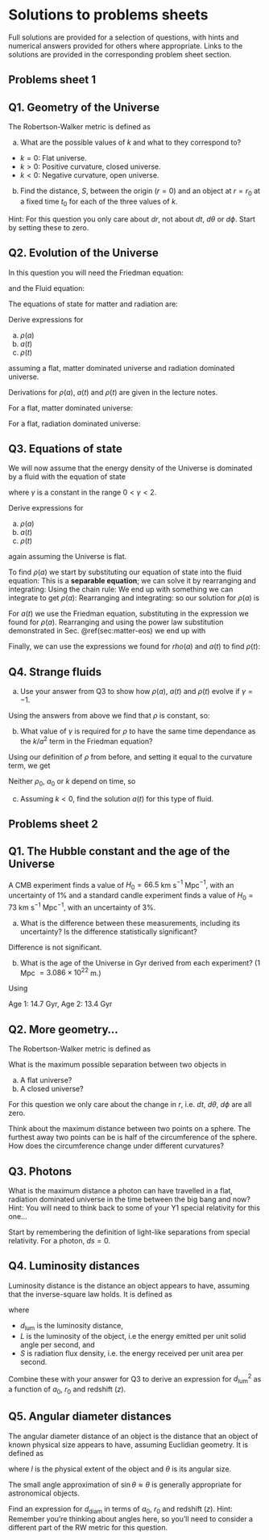 Solutions to problems sheets {#ch:ps-soln .unnumbered}
===================================

Full solutions are provided for a selection of questions, with hints and numerical answers provided for others where appropriate. Links to the solutions are provided in the corresponding problem sheet section. 

Problems sheet 1 {#sec:ps-soln-1 .unnumbered .unlisted}
--------------

## Q1. Geometry of the Universe {.unnumbered .unlisted}

The Robertson-Walker metric is defined as
\begin{equation}
ds^2 = -c^2 dt^2 + a^2(t) \left[\dfrac{dr^2}{1 - kr^2} + r^2\left(d\theta^2 + \sin^2\theta d\phi^2\right)\right].
\end{equation}

a) What are the possible values of $k$ and what to they correspond to? 

:::sol
 * $k=0$: Flat universe.
 * $k>0$: Positive curvature, closed universe.
 * $k<0$: Negative curvature, open universe.
:::

b)  Find the distance, $S$, between the origin ($r=0$) and an object at $r = r_0$ at a fixed time $t_0$ for each of the three values of $k$. 

:::sol

Hint: For this question you only care about $dr$, not about $dt$, $d\theta$ or $d\phi$. Start by setting these to zero.
:::

## Q2. Evolution of the Universe {.unnumbered .unlisted}
In this question you will need the Friedman equation:

\begin{equation}
    \left(\dfrac{\dot{a}}{a}\right)^2 = \dfrac{8\pi G}{3}\rho - \dfrac{kc^2}{a^2} 
\end{equation}

and the Fluid equation:

\begin{equation}
    \dot{\rho} + 3\dfrac{\dot{a}}{a}\left(\rho + \dfrac{P}{c^2}\right) = 0
\end{equation}

The equations of state for matter and radiation are:

\begin{align}
\begin{array}{lr}
P_{\text{mat}} = 0, & P_{\text{rad}} = \dfrac{\rho c^2}{3}\\
\end{array}
\end{align}

Derive expressions for 

a) $\rho(a)$ 
b) $a(t)$
c) $\rho(t)$ 

assuming a flat, matter dominated universe and radiation dominated universe.

:::sol
Derivations for $\rho(a)$, $a(t)$ and $\rho(t)$ are given in the lecture notes. 

For a flat, matter dominated universe:
\begin{equation}
\begin{array}{lcr}
    \rho(a) = \rho_0\left(\dfrac{a_0}{a}\right)^3 & \qquad a(t) = a_0\left(\dfrac{t}{t_0}\right)^{2/3} & \qquad \rho(t) = \rho_0 \left(\dfrac{t_0}{t}\right)^2\\
\end{array}
\end{equation}


For a flat, radiation dominated universe:
\begin{equation}
\begin{array}{lcr}
    \rho(a) = \rho_0\left(\dfrac{a_0}{a}\right)^4 & \qquad a(t) = a_0\left(\dfrac{t}{t_0}\right)^{1/2} & \qquad \rho(t) = \rho_0 \left(\dfrac{t_0}{t}\right)^2\\
\end{array}
\end{equation}
:::

## Q3. Equations of state {.unnumbered .unlisted}
We will now assume that the energy density of the Universe is dominated by a fluid with the equation of state
\begin{equation}
P = (\gamma - 1)\rho c^2
\end{equation}

where $\gamma$ is a constant in the range $0 < \gamma < 2$.

Derive expressions for 

a) $\rho(a)$
b) $a(t)$ 
c) $\rho(t)$ 

again assuming the Universe is flat. 

:::sol

To find $\rho(a)$ we start by substituting our equation of state into the fluid equation:
\begin{align*}
	& \dot{\rho} + 3\dfrac{\dot{a}}{a}\left(\rho + \dfrac{\left(\gamma - 1\right)\rho c^2}{c^2}\right) \\
	& = \dot{\rho} + 3\gamma\dfrac{\dot{a}}{a}\rho \\
	& = 0
\end{align*}
This is a **separable equation**; we can solve it by rearranging and integrating:
\begin{align*}
\dfrac{d\rho}{dt} = \dfrac{-3\rho\gamma}{a}\dfrac{da}{dt}
\end{align*}
Using the chain rule:
\begin{align*}
\dfrac{d\rho}{dt} = \dfrac{d\rho}{da}\dfrac{da}{dt} 
\end{align*}
We end up with something we can integrate to get $\rho(a)$:
\begin{align*}
	\dfrac{d\rho}{da} = \dfrac{-3\gamma\rho}{a}
\end{align*}
Rearranging and integrating:
\begin{align*}
 	\dfrac{1}{\rho}\dfrac{d\rho}{da} &= \dfrac{-3\gamma}{a} \\
 \int \dfrac{1}{\rho}\dfrac{d\rho}{da} da &= \int \dfrac{-3\gamma}{a} da \\
 \ln{\rho(a)} &= -3\gamma\ln{a}
\end{align*}
so our solution for $\rho(a)$ is
\begin{align*}
\rho(a) &\propto a^{-3\gamma}	\\
\rho(a) &= \rho_{0}\left(\dfrac{a_0}{a}\right)^{3\gamma}
\end{align*}

For $a(t)$ we use the Friedman equation, substituting in the expression we found for $\rho(a)$. Rearranging and using the power law substitution demonstrated in Sec. \@ref(sec:matter-eos) we end up with
\begin{align*}
a(t) &\propto t^{2/3\gamma} \\
a(t) &= a_0 \left(\dfrac{t}{t_0}\right)^{2/(3\gamma)}
\end{align*}

Finally, we can use the expressions we found for $rho(a)$ and $a(t)$ to find $\rho(t)$:

\begin{align*}
	\rho(t) & = \rho_0\left(\dfrac{t_0}{t}\right)^{2}
\end{align*}

:::


## Q4. Strange fluids {.unnumbered .unlisted}

a) Use your answer from Q3 to show how $\rho(a)$, $a(t)$ and $\rho(t)$ evolve if $\gamma = -1$. 

:::sol
Using the answers from above we find that $\rho$ is constant, so:

\begin{equation}
\begin{array}{lcr}
    \rho(a) = \rho_0 & \qquad \rho(t) = \rho_0 & \qquad a(t) \propto \exp\left[t\right]\\
\end{array}
\end{equation}

:::


b) What value of $\gamma$ is required for $\rho$ to have the same time dependance as the $k/a^2$ term in the Friedman equation?

:::sol
Using our definition of $\rho$ from before, and setting it equal to the curvature term, we get

\begin{align*}
	\rho &= \rho_0\left(\dfrac{a_0}{a}\right)^{3\gamma}\\
	&= \dfrac{k}{a^2}
\end{align*}
Neither $\rho_0$, $a_0$ or $k$ depend on time, so 
\begin{align*}
	a^{3\gamma} &= a^2 \\
	\rightarrow \gamma &= \dfrac{2}{3}
\end{align*}
:::
c) Assuming $k<0$, find the solution $a(t)$ for this type of fluid. 

:::sol

\begin{align*}
a = a_0 \dfrac{t}{t_0}
\end{align*}
:::

Problems sheet 2 {#sec:ps-soln-2 .unnumbered .unlisted}
--------------


## Q1. The Hubble constant and the age of the Universe {.unnumbered .unlisted}

A CMB experiment finds a value of $H_{0} = 66.5$ km s$^{-1}$ Mpc$^{-1}$, with an uncertainty of 1\% and a standard candle experiment finds a value of $H_{0} = 73$ km s$^{-1}$ Mpc$^{-1}$, with an uncertainty of 3\%.


a) What is the difference between these measurements, including its uncertainty? Is the difference statistically significant?

:::sol
\begin{equation}
\Delta H_0 = 6.5 \pm 2.3 \text{ km s}^{-1} \text{ Mpc}^{-1}
\end{equation}

Difference is not significant.
:::

b) What is the age of the Universe in Gyr derived from each experiment? (1 Mpc $= 3.086 \times 10^{22}$ m.) 

:::sol
Using
\begin{equation}
t = \dfrac{1}{H_0}
\end{equation}

Age 1: 14.7 Gyr, Age 2: 13.4 Gyr

:::

## Q2. More geometry... {.unnumbered .unlisted}

The Robertson-Walker metric is defined as
\begin{equation}
ds^2 = -c^2 dt^2 + a^2(t) \left[\dfrac{dr^2}{1 - kr^2} + r^2\left(d\theta^2 + \sin^2\theta d\phi^2\right)\right].
\end{equation}

What is the maximum possible separation between two objects in 

a) A flat universe?
b) A closed universe?

:::sol
For this question we only care about the change in $r$, i.e. $dt$, $d\theta$, $d\phi$ are all zero. 

Think about the maximum distance between two points on a sphere. The furthest away two points can be is half of the circumference of the sphere. How does the circumference change under different curvatures?
:::

## Q3. Photons {.unnumbered .unlisted}

What is the maximum distance a photon can have travelled in a flat, radiation dominated universe in the time between the big bang and now? Hint: You will need to think back to some of your Y1 special relativity for this one...

:::sol

Start by remembering the definition of light-like separations from special relativity. For a photon, $ds=0$.
:::

## Q4. Luminosity distances {.unnumbered .unlisted} 

Luminosity distance is the distance an object appears to have, assuming that the inverse-square law holds. It is defined as

\begin{equation}
    d^2_{\text{lum}} = \dfrac{L}{S}
\end{equation}
where 

 * $d_{\text{lum}}$ is the luminosity distance, 
 * $L$ is the luminosity of the object, i.e the energy emitted per unit solid angle per second, and 
 * $S$ is radiation flux density, i.e. the energy received per unit area per second. 

Combine these with your answer for Q3 to derive an expression for $d^2_{\text{lum}}$ as a function of $a_0$, $r_0$ and redshift ($z$). 

:::sol

\begin{equation}
d^2_{\text{lum}} = a_0^2 r_0^2 (1+z)^2
\end{equation}

:::


## Q5. Angular diameter distances {.unnumbered .unlisted} 

The angular diameter distance of an object is the distance that an object of known physical size appears to have, assuming Euclidian geometry. It is defined as

\begin{equation}
d_{\text{diam}} = \dfrac{l}{\sin\theta} \approx \dfrac{l}{\theta}
\end{equation}

where $l$ is the physical extent of the object and $\theta$ is its angular size. 

The small angle approximation of $\sin\theta \approx \theta$ is generally appropriate for astronomical objects. 

Find an expression for $d_{\text{diam}}$ in terms of $a_0$, $r_0$ and redshift ($z$). Hint: Remember you're thinking about angles here, so you'll need to consider a different part of the RW metric for this question. 

:::sol
\begin{equation}
d_{\text{diam}} = \dfrac{a_0 r_0}{(1+z)}
\end{equation}
:::


